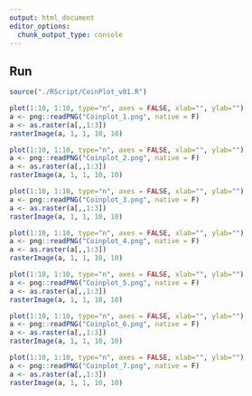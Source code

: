 ```yaml
---
output: html_document
editor_options: 
  chunk_output_type: console
---
```


## Run

```r
source("./RScript/CoinPlot_v01.R")
```

```r
plot(1:10, 1:10, type="n", axes = FALSE, xlab="", ylab="")
a <- png::readPNG("Coinplot_1.png", native = F)
a <- as.raster(a[,,1:3])
rasterImage(a, 1, 1, 10, 10)
```

```r
plot(1:10, 1:10, type="n", axes = FALSE, xlab="", ylab="")
a <- png::readPNG("Coinplot_2.png", native = F)
a <- as.raster(a[,,1:3])
rasterImage(a, 1, 1, 10, 10)
```

```r
plot(1:10, 1:10, type="n", axes = FALSE, xlab="", ylab="")
a <- png::readPNG("Coinplot_3.png", native = F)
a <- as.raster(a[,,1:3])
rasterImage(a, 1, 1, 10, 10)
```

```r
plot(1:10, 1:10, type="n", axes = FALSE, xlab="", ylab="")
a <- png::readPNG("Coinplot_4.png", native = F)
a <- as.raster(a[,,1:3])
rasterImage(a, 1, 1, 10, 10)
```

```r
plot(1:10, 1:10, type="n", axes = FALSE, xlab="", ylab="")
a <- png::readPNG("Coinplot_5.png", native = F)
a <- as.raster(a[,,1:3])
rasterImage(a, 1, 1, 10, 10)
```

```r
plot(1:10, 1:10, type="n", axes = FALSE, xlab="", ylab="")
a <- png::readPNG("Coinplot_6.png", native = F)
a <- as.raster(a[,,1:3])
rasterImage(a, 1, 1, 10, 10)
```

```r
plot(1:10, 1:10, type="n", axes = FALSE, xlab="", ylab="")
a <- png::readPNG("Coinplot_7.png", native = F)
a <- as.raster(a[,,1:3])
rasterImage(a, 1, 1, 10, 10)
```




